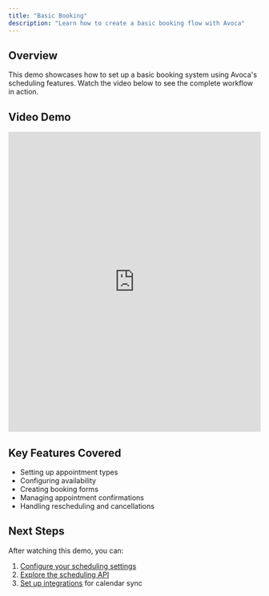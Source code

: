 ```yaml
---
title: "Basic Booking"
description: "Learn how to create a basic booking flow with Avoca"
---
```


## Overview

This demo showcases how to set up a basic booking system using Avoca's scheduling features. Watch the video below to see the complete workflow in action.

## Video Demo

<iframe
  src="https://share.descript.com/embed/9U5FoKBOf4g"
  width="100%"
  height="600"
  frameBorder="0"
  allowFullScreen
  className="rounded-xl"
></iframe>

## Key Features Covered

- Setting up appointment types
- Configuring availability
- Creating booking forms
- Managing appointment confirmations
- Handling rescheduling and cancellations

## Next Steps

After watching this demo, you can:

1. [Configure your scheduling settings](/config/scheduling)
2. [Explore the scheduling API](/api-reference/scheduling/simple-scheduler)
3. [Set up integrations](/config/integrations) for calendar sync
